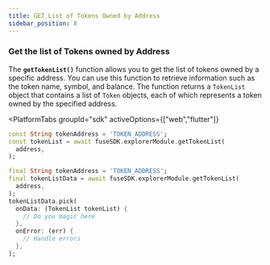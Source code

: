 ```yaml
---
title: GET List of Tokens Owned by Address
sidebar_position: 8
---
```



### **Get the list of Tokens owned by Address**

The **`getTokenList()`** function allows you to get the list of tokens owned by a specific address. You can use this function to retrieve information such as the token name, symbol, and balance. The function returns a `TokenList` object that contains a list of `Token` objects, each of which represents a token owned by the specified address.

<PlatformTabs
	groupId="sdk"
	activeOptions={["web","flutter"]}
>
<PlatformTabItem value="web">

```dart
const String tokenAddress = 'TOKEN_ADDRESS';
const tokenList = await fuseSDK.explorerModule.getTokenList(
  address,
);
```

</PlatformTabItem>

<PlatformTabItem value="flutter">

```dart
final String tokenAddress = 'TOKEN_ADDRESS';
final tokenListData = await fuseSDK.explorerModule.getTokenList(
  address,
);
tokenListData.pick(
  onData: (TokenList tokenList) {
    // Do you magic here
  },
  onError: (err) {
    // Handle errors
  },
);
```

</PlatformTabItem>
</PlatformTabs>
